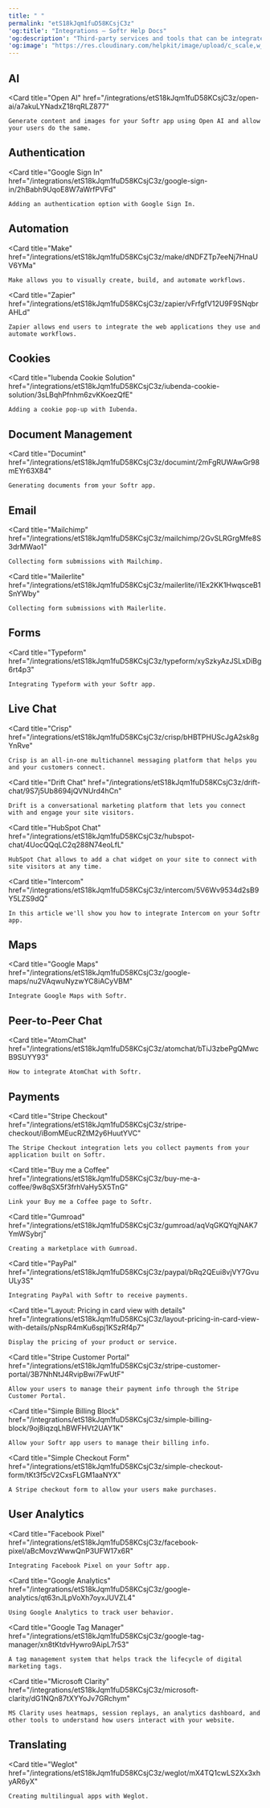 ```yaml
---
title: " "
permalink: "etS18kJqm1fuD58KCsjC3z"
'og:title': "Integrations – Softr Help Docs"
'og:description': "Third-party services and tools that can be integrated with Softr."
'og:image': "https://res.cloudinary.com/helpkit/image/upload/c_scale,w_700,q_auto/v1674219840/softrdocs_meta_OG_Image_Url_258f31c013.png"
---
```


## AI
<Card
    title="Open AI"
    href="/integrations/etS18kJqm1fuD58KCsjC3z/open-ai/a7akuLYNadxZ18rqRLZ877"
>
    Generate content and images for your Softr app using Open AI and allow your users do the same.
</Card>

## Authentication
<Card
    title="Google Sign In"
    href="/integrations/etS18kJqm1fuD58KCsjC3z/google-sign-in/2hBabh9UqoE8W7aWrfPVFd"
>
    Adding an authentication option with Google Sign In.
</Card>

## Automation
<Card
    title="Make"
    href="/integrations/etS18kJqm1fuD58KCsjC3z/make/dNDFZTp7eeNj7HnaUV6YMa"
>
    Make allows you to visually create, build, and automate workflows.
</Card>

<Card
    title="Zapier"
    href="/integrations/etS18kJqm1fuD58KCsjC3z/zapier/vFrfgfV12U9F9SNqbrAHLd"
>
    Zapier allows end users to integrate the web applications they use and automate workflows.
</Card>

## Cookies
<Card
    title="Iubenda Cookie Solution"
    href="/integrations/etS18kJqm1fuD58KCsjC3z/iubenda-cookie-solution/3sLBqhPfnhm6zvKKoezQfE"
>
    Adding a cookie pop-up with Iubenda.
</Card>

## Document Management
<Card
    title="Documint"
    href="/integrations/etS18kJqm1fuD58KCsjC3z/documint/2mFgRUWAwGr98mEYr63X84"
>
    Generating documents from your Softr app.
</Card>

## Email
<Card
    title="Mailchimp"
    href="/integrations/etS18kJqm1fuD58KCsjC3z/mailchimp/2GvSLRGrgMfe8S3drMWao1"
>
    Collecting form submissions with Mailchimp.
</Card>

<Card
    title="Mailerlite"
    href="/integrations/etS18kJqm1fuD58KCsjC3z/mailerlite/i1Ex2KK1HwqsceB1SnYWby"
>
    Collecting form submissions with Mailerlite.
</Card>

## Forms
<Card
    title="Typeform"
    href="/integrations/etS18kJqm1fuD58KCsjC3z/typeform/xySzkyAzJSLxDiBg6rt4p3"
>
    Integrating Typeform with your Softr app.
</Card>

## Live Chat
<Card
    title="Crisp"
    href="/integrations/etS18kJqm1fuD58KCsjC3z/crisp/bHBTPHUScJgA2sk8gYnRve"
>
    Crisp is an all-in-one multichannel messaging platform that helps you and your customers connect.
</Card>

<Card
    title="Drift Chat"
    href="/integrations/etS18kJqm1fuD58KCsjC3z/drift-chat/9S7j5Ub8694jQVNUrd4hCn"
>
    Drift is a conversational marketing platform that lets you connect with and engage your site visitors.
</Card>

<Card
    title="HubSpot Chat"
    href="/integrations/etS18kJqm1fuD58KCsjC3z/hubspot-chat/4UocQQqLC2q288N74eoLfL"
>
    HubSpot Chat allows to add a chat widget on your site to connect with site visitors at any time.
</Card>

<Card
    title="Intercom"
    href="/integrations/etS18kJqm1fuD58KCsjC3z/intercom/5V6Wv9534d2sB9Y5LZS9dQ"
>
    In this article we'll show you how to integrate Intercom on your Softr app.
</Card>

## Maps
<Card
    title="Google Maps"
    href="/integrations/etS18kJqm1fuD58KCsjC3z/google-maps/nu2VAqwuNyzwYC8iACyVBM"
>
    Integrate Google Maps with Softr.
</Card>

## Peer-to-Peer Chat
<Card
    title="AtomChat"
    href="/integrations/etS18kJqm1fuD58KCsjC3z/atomchat/bTiJ3zbePgQMwcB9SUYY93"
>
    How to integrate AtomChat with Softr.
</Card>

## Payments
<Card
    title="Stripe Checkout"
    href="/integrations/etS18kJqm1fuD58KCsjC3z/stripe-checkout/iBomMEucRZtM2y6HuutYVC"
>
    The Stripe Checkout integration lets you collect payments from your application built on Softr.
</Card>

<Card
    title="Buy me a Coffee"
    href="/integrations/etS18kJqm1fuD58KCsjC3z/buy-me-a-coffee/9w8qSX5f3frhVaHy5X5TnG"
>
    Link your Buy me a Coffee page to Softr.
</Card>

<Card
    title="Gumroad"
    href="/integrations/etS18kJqm1fuD58KCsjC3z/gumroad/aqVqGKQYqjNAK7YmWSybrj"
>
    Creating a marketplace with Gumroad.
</Card>

<Card
    title="PayPal"
    href="/integrations/etS18kJqm1fuD58KCsjC3z/paypal/bRq2QEui8vjVY7GvuULy3S"
>
    Integrating PayPal with Softr to receive payments.
</Card>

<Card
    title="Layout: Pricing in card view with details"
    href="/integrations/etS18kJqm1fuD58KCsjC3z/layout-pricing-in-card-view-with-details/pNspR4mKu6spj1KSzRf4p7"
>
    Display the pricing of your product or service.
</Card>

<Card
    title="Stripe Customer Portal"
    href="/integrations/etS18kJqm1fuD58KCsjC3z/stripe-customer-portal/3B7NhNtJ4RvipBwi7FwUtF"
>
    Allow your users to manage their payment info through the Stripe Customer Portal.
</Card>

<Card
    title="Simple Billing Block"
    href="/integrations/etS18kJqm1fuD58KCsjC3z/simple-billing-block/9oj8iqzqLhBWFHVt2UAY1K"
>
    Allow your Softr app users to manage their billing info.
</Card>

<Card
    title="Simple Checkout Form"
    href="/integrations/etS18kJqm1fuD58KCsjC3z/simple-checkout-form/tKt3f5cV2CxsFLGM1aaNYX"
>
    A Stripe checkout form to allow your users make purchases.
</Card>

## User Analytics
<Card
    title="Facebook Pixel"
    href="/integrations/etS18kJqm1fuD58KCsjC3z/facebook-pixel/aBcMovzWwwQnP3UFW17x6R"
>
    Integrating Facebook Pixel on your Softr app.
</Card>

<Card
    title="Google Analytics"
    href="/integrations/etS18kJqm1fuD58KCsjC3z/google-analytics/qt63nJLpVoXh7oyxJUVZL4"
>
    Using Google Analytics to track user behavior.
</Card>

<Card
    title="Google Tag Manager"
    href="/integrations/etS18kJqm1fuD58KCsjC3z/google-tag-manager/xn8tKtdvHywro9AipL7r53"
>
    A tag management system that helps track the lifecycle of digital marketing tags.
</Card>

<Card
    title="Microsoft Clarity"
    href="/integrations/etS18kJqm1fuD58KCsjC3z/microsoft-clarity/dG1NQn87tXYYoJv7GRchym"
>
    MS Clarity uses heatmaps, session replays, an analytics dashboard, and other tools to understand how users interact with your website.
</Card>

## Translating
<Card
    title="Weglot"
    href="/integrations/etS18kJqm1fuD58KCsjC3z/weglot/mX4TQ1cwLS2Xx3xhyAR6yX"
>
    Creating multilingual apps with Weglot.
</Card>
